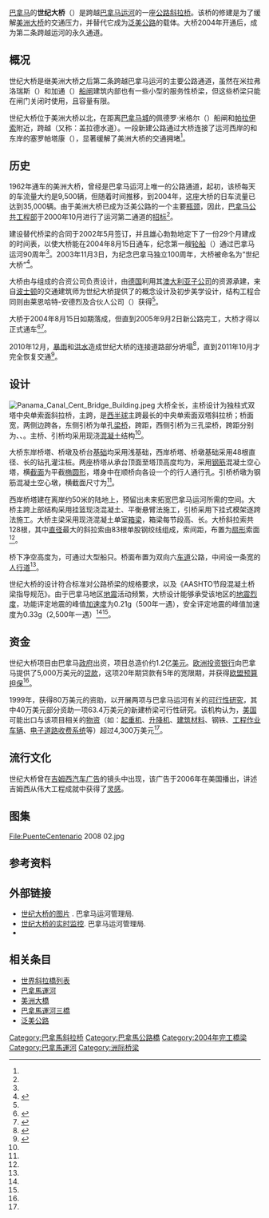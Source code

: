 {{noteTA
|1=zh-hans:斜拉桥;zh-hk:斜拉橋;zh-tw:斜張橋;
}}
{{Infobox Bridge
|bridge_name=世纪大桥
|image=Centenario1 (1).jpg
|image_size=270px
|caption=
|native_name=Puente Centenario
|native_name_lang=es
|carries=6车道[[泛美公路|泛美公路]]
|crosses=[[巴拿马运河|巴拿马运河]]{{le|库莱布拉水道|Culebra Cut}}
|locale=[[巴拿马|巴拿马]]
|maint=
|id=
|design=[[斜拉桥|斜拉桥]]
|mainspan={{convert|420|m}}
|length={{convert|1052|m}}
|width={{convert|34.3|m}}
|height={{convert|185.5|m}}
|clearance= 
|below={{convert|80|m}}
|traffic= 
|cost=1.2亿[[美元|美元]]<ref name="rt">{{citation|url=http://www.roadtraffic-technology.com/projects/puente/|title=Puente Centenario - Second Panama Canal Crossing, Panama|publisher=roadtraffic-technology.com|language=en|accessdate=2014-12-30|archive-date=2021-06-12|archive-url=https://web.archive.org/web/20210612202911/https://www.roadtraffic-technology.com/projects/puente/}}</ref>
|complete=2004年8月15日
|closed=
|toll=
|map_cue= 
|map_image= 
|map_text= 
|map_width= 
|coordinates={{coord|9|1|48.19|N|79|38|8.47|W|region:PA_type:landmark|display=inline,title}}
|extra={{Location map|Panama|label=|lat=9.030053|long=-79.635686|position=|width=|float=center|caption=世纪大桥在巴拿马的位置}}
}}
[[巴拿马|巴拿马]]的'''世纪大桥'''（{{lang-es|Puente Centenario}}）是跨越[[巴拿马运河|巴拿马运河]]的一座[[公路|公路]][[斜拉桥|斜拉桥]]。该桥的修建是为了缓解[[美洲大桥|美洲大桥]]的交通压力，并替代它成为[[泛美公路|泛美公路]]的载体。大桥2004年开通后，成为第二条跨越运河的永久通道。

==概况==
世纪大桥是继美洲大桥之后第二条跨越巴拿马运河的主要公路通道，虽然在米拉弗洛瑞斯（{{lang|es|Miraflores}}）和加通（{{lang|es|Gatún}}）[[船闸|船闸]]建筑内部也有一些小型的服务性桥梁，但这些桥梁只能在闸门关闭时使用，且容量有限。

世纪大桥位于美洲大桥以北{{convert|15|km|mi|1}}，在距离[[巴拿马城|巴拿马城]]{{convert|22|km|mi|1}}的佩德罗·米格尔（{{lang|es|Pedro Miguel}}）船闸和[[帕拉伊索|帕拉伊索]]附近，跨越{{le|库莱布拉水道|Culebra Cut}}（又称：盖拉德水道）。一段新建公路通过大桥连接了运河西岸的{{le|阿赖汉|Arraiján}}和东岸的塞罗帕塔康（{{lang|en|Cerro Patacón}}），显著缓解了美洲大桥的交通拥堵<ref name="rt"/>。

==历史==
1962年通车的美洲大桥，曾经是巴拿马运河上唯一的公路通道，起初，该桥每天的车流量大约是9,500辆，但随着时间推移，到2004年，这座大桥的日车流量已达到35,000辆。由于美洲大桥已成为泛美公路的一个主要[[瓶颈|瓶颈]]，因此，[[巴拿马公共工程部|巴拿马公共工程部]]于2000年10月进行了运河第二通道的[[招标|招标]]<ref name="rt"/>。

建设替代桥梁的合同于2002年5月签订，并且雄心勃勃地定下了一份29个月建成的时间表，以使大桥能在2004年8月15日通车，纪念第一艘[[轮船|轮船]]（{{le|安肯号|USS Ancon (ID-1467)}}）通过巴拿马运河90周年<ref name="rt"/>。2003年11月3日，为纪念巴拿马独立100周年，大桥被命名为“世纪大桥”<ref name="sjql">{{cite journal|author=龚志刚|year=2006|month=|title=巴拿马运河世纪大桥的设计|journal=《世界桥梁》|issue=2|pages=8-11|issn=1671-7767|url=|accessdate=2014-12-29|quote=}}</ref>。

大桥由{{le|林同棪国际|T. Y. Lin International}}与{{le|路易斯·伯杰集团|Louis Berger Group}}组成的合资公司负责设计，由[[德国|德国]]{{le|比尔芬格·博格|Bilfinger Berger}}利用其[[澳大利亚|澳大利亚]][[子公司|子公司]]{{le|鲍德斯通·霍尼布鲁克|Baulderstone Hornibrook}}的资源承建，来自[[波士顿|波士顿]]的交通建筑师{{le|米格尔·罗萨莱斯|Miguel Rosales}}为世纪大桥提供了的概念设计及初步美学设计，结构工程合同则由莱恩哈特-安德烈及合伙人公司（{{lang|de|Leonhardt, Andrä und Partner}}）获得<ref name="rt"/>。

大桥于2004年8月15日如期落成，但直到2005年9月2日新公路完工，大桥才得以正式通车<ref>{{cite web|url=http://www.lachorrera.com/inicio/noticias/economia/35.aspx|title=Apertura de Accesos al Segundo Puente sobre El Canal de Panamá|author=|date=|publisher=La Chorrera|language=es|accessdate=}}{{dead link|date=2017年11月 |bot=InternetArchiveBot |fix-attempted=yes }}</ref><ref name="Structurae">{{cite web|url=http://en.structurae.de/structures/data/index.cfm?ID=s0006023|title=Puente Centenario|website=Structurae|language=en|access-date=2014-12-30|archive-date=2013-12-14|archive-url=https://web.archive.org/web/20131214182518/http://en.structurae.de/structures/data/index.cfm?ID=s0006023}}</ref>。

2010年12月，[[暴雨|暴雨]]和[[洪水|洪水]]造成世纪大桥的连接道路部分坍塌<ref>{{cite web|url=http://www.digtriad.com/news/local/story.aspx?storyid=151684|title=Rain Causes Panama Canal Bridge To Collapse|date=2010-12-12|language=en|deadurl=yes|archiveurl=https://web.archive.org/web/20130501024710/http://www.digtriad.com/news/local/story.aspx?storyid=151684|archivedate=2013-05-01|accessdate=2014-12-30}}</ref>，直到2011年10月才完全恢复交通<ref>{{cite web|url=http://www.panama-guide.com/article.php/20111018161506863|title=Centennial Bridge Access Road Reopened Today After Repairs|author=Don Winner|date=2011-10-18|language=en|access-date=2014-12-30|archive-url=https://web.archive.org/web/20141230052646/http://www.panama-guide.com/article.php/20111018161506863|archive-date=2014-12-30|dead-url=yes}}</ref>。

==设计==
[[File:Panama_Canal_Cent_Bridge_Building.jpeg|thumb]]
大桥全长{{convert|1052|m|ft}}，主桥设计为独柱式双塔中央单索面斜拉桥，主跨{{convert|420|m|ft}}，是[[西半球|西半球]]主跨最长的中央单索面双塔斜拉桥；桥面宽{{convert|34.3|m|ft}}，两侧边跨各{{convert|200|m|ft}}，东侧引桥为单孔[[梁桥|梁桥]]，跨距{{convert|46|m|ft}}，西侧引桥为三孔梁桥，跨距分别为{{convert|60|m|ft}}、{{convert|60|m|ft}}、{{convert|66|m|ft}}。主桥、引桥均采用现浇[[混凝土|混凝土]]结构<ref name="sjql"/>。

大桥东岸桥塔、桥墩及桥台[[基础|基础]]均采用浅基础，西岸桥塔、桥墩基础采用48根直径{{convert|2|m|ft}}、长{{convert|25|-|35|m|ft}}的钻孔灌注桩。两座桥塔从承台顶面至塔顶高度均为{{convert|185.5|m|ft}}，采用[[钢筋|钢筋]]混凝土空心塔，横[[截面_(幾何)|截面]]为平截[[椭圆形|椭圆形]]，塔身中在顺桥向各设一个{{convert|2|*|4|m|ft}}的行人通行孔。引桥桥墩为钢筋混凝土空心墩，横截面尺寸为{{convert|8.28|*|5|m|ft}}<ref name="sjql"/>。

西岸桥塔建在离岸约50米的陆地上，预留出未来拓宽巴拿马运河所需的空间。大桥主跨上部结构采用挂篮现浇混凝土、平衡悬臂法施工，引桥采用下挂式模架逐跨法施工。大桥主梁采用现浇混凝土单室[[箱梁|箱梁]]，箱梁每节段高{{convert|4.5|m|ft}}、长{{convert|6|m|ft}}。大桥斜拉索共128根，其中[[直径|直径]]最大的斜拉索由83根单股钢绞线组成，索间距{{convert|6|m|ft}}，布置为[[扇形|扇形]]索面<ref name="sjql"/>。

桥下净空高度为{{convert|80|m|ft}}，可通过大型船只。桥面布置为双向六[[车道|车道]]公路，中间设一条宽{{convert|1.5|m|ft}}的[[人行道|人行道]]<ref name="Structurae"/>。

世纪大桥的设计符合{{le|美国国家公路与运输官员协会|American Association of State Highway and Transportation Officials|AASHTO}}标准对公路桥梁的规格要求，以及《AASHTO节段混凝土桥梁指导规范》。由于巴拿马地区[[地震|地震]]活动频繁，大桥设计能够承受该地区的[[地震烈度|地震烈度]]，功能评定地震的峰值[[加速度|加速度]]为0.21[[重力加速度|g]]（500年一遇），安全评定地震的峰值加速度为0.33g（2,500年一遇）<ref name="rt"/><ref name="sjql"/>。

==资金==
世纪大桥项目由巴拿马[[政府|政府]]出资，项目总造价约1.2亿[[美元|美元]]。[[欧洲投资银行|欧洲投资银行]]向巴拿马提供了5,000万美元的[[贷款|贷款]]，这项20年期贷款有5年的宽限期，并获得[[欧盟|欧盟]][[预算|预算]][[担保|担保]]<ref name="rt"/>。

1999年，{{le|美国贸易发展署|United States Trade and Development Agency}}获得80万美元的资助，以开展两项与巴拿马运河有关的[[可行性研究|可行性研究]]，其中40万美元部分资助一项63.4万美元的新建桥梁可行性研究。该机构认为，[[美国|美国]]可能出口与该项目相关的[[物资|物资]]（如：[[起重机|起重机]]、[[升降机|升降机]]、[[建筑材料|建筑材料]]、钢铁、[[工程作业车辆|工程作业车辆]]、[[电子道路收费系统|电子道路收费系统]]等）超过4,300万美元<ref name="rt"/>。

==流行文化==
世纪大桥曾在[[吉姆西|吉姆西汽车]][[广告|广告]]的镜头中出现，该广告于2006年在美国播出，讲述吉姆西从伟大工程成就中获得了[[灵感|灵感]]。

==图集==
<gallery>


File:PuenteCentenario 2008 02.jpg


</gallery>

==参考资料==
{{Commons category|Centennial Bridge}}
{{reflist}}

==外部链接==
* [http://www.pancanal.com/esp/photo/pte-centenario.html 世纪大桥的图片] {{Wayback|url=http://www.pancanal.com/esp/photo/pte-centenario.html |date=20210224143936 }}. 巴拿马运河管理局.
* [https://web.archive.org/web/20140209041240/http://www.pancanal.com/eng/photo/camera-java.html 世纪大桥的实时监控]. 巴拿马运河管理局.
* {{Structurae|id=s0006023|title=Puente Centenario}}

==相关条目==
*[[世界斜拉橋列表|世界斜拉橋列表]]
*[[巴拿馬運河|巴拿馬運河]]
*[[美洲大橋|美洲大橋]]
*[[巴拿馬運河三橋|巴拿馬運河三橋]]
*[[泛美公路|泛美公路]]

{{Portal bar|巴拿馬|公路}}
[[Category:巴拿馬斜拉桥|Category:巴拿馬斜拉桥]]
[[Category:巴拿馬公路橋|Category:巴拿馬公路橋]]
[[Category:2004年完工橋梁|Category:2004年完工橋梁]]
[[Category:巴拿馬運河|Category:巴拿馬運河]]
[[Category:洲际桥梁|Category:洲际桥梁]]